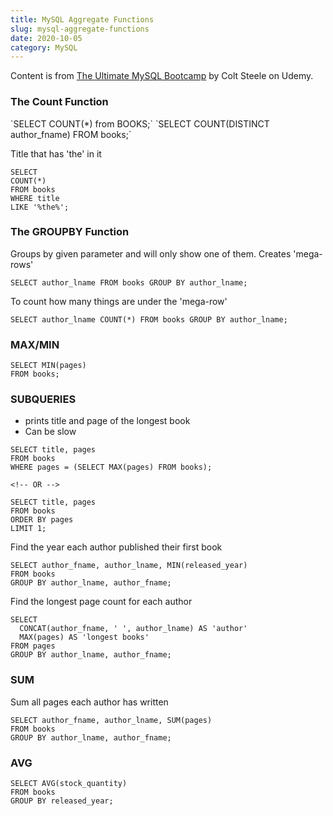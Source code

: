 ```yaml
---
title: MySQL Aggregate Functions
slug: mysql-aggregate-functions
date: 2020-10-05
category: MySQL
---
```



Content is from [The Ultimate MySQL Bootcamp](https://www.udemy.com/course/the-ultimate-mysql-bootcamp-go-from-sql-beginner-to-expert) by Colt Steele on Udemy.

<h3>The Count Function</h3>
`SELECT COUNT(*) from BOOKS;`
`SELECT COUNT(DISTINCT author_fname) FROM books;`

<p>Title that has 'the' in it</p>

```mysql
SELECT
COUNT(*)
FROM books 
WHERE title 
LIKE '%the%';
```

<h3>The GROUPBY Function</h3>
<p>Groups by given parameter and will only show one of them. Creates 'mega-rows'</p>

`SELECT author_lname FROM books GROUP BY author_lname;`

<p>To count how many things are under the 'mega-row'</p>

`SELECT author_lname COUNT(*) FROM books GROUP BY author_lname;`

<h3>MAX/MIN</h3>

```mysql
SELECT MIN(pages)
FROM books;
```

<h3>SUBQUERIES</h3>
<ul>
  <li>prints title and page of the longest book</li>
  <li>Can be slow</li>
</ul>

```mysql
SELECT title, pages 
FROM books
WHERE pages = (SELECT MAX(pages) FROM books);

<!-- OR -->

SELECT title, pages 
FROM books
ORDER BY pages
LIMIT 1;

```

<p>Find the year each author published their first book</p>

```mysql
SELECT author_fname, author_lname, MIN(released_year)
FROM books
GROUP BY author_lname, author_fname;
```

<p>Find the longest page count for each author</p>

```mysql 
SELECT 
  CONCAT(author_fname, ' ', author_lname) AS 'author'
  MAX(pages) AS 'longest books'
FROM pages
GROUP BY author_lname, author_fname;

```

<h3>SUM</h3>
<p>Sum all pages each author has written</p>

```mysql
SELECT author_fname, author_lname, SUM(pages)
FROM books
GROUP BY author_lname, author_fname;

```

<h3>AVG</h3>

```mysql
SELECT AVG(stock_quantity)
FROM books
GROUP BY released_year;

```